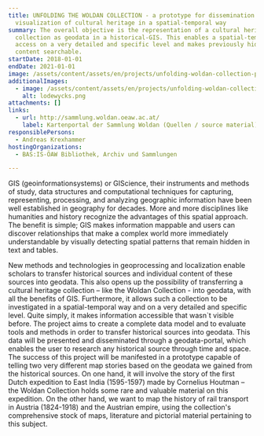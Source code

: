 ```yaml
---
title: UNFOLDING THE WOLDAN COLLECTION - a prototype for dissemination and
  visualization of cultural heritage in a spatial-temporal way
summary: The overall objective is the representation of a cultural heritage
  collection as geodata in a historical-GIS. This enables a spatial-temporal
  access on a very detailed and specific level and makes previously hidden
  content searchable.
startDate: 2018-01-01
endDate: 2021-01-01
image: /assets/content/assets/en/projects/unfolding-woldan-collection-prototype-dissemination-and-visualization-cultural-heritage-spatial/uwc_image.png
additionalImages:
  - image: /assets/content/assets/en/projects/unfolding-woldan-collection-prototype-dissemination-and-visualization-cultural-heritage-spatial/additionalImages/lodewycks.png
    alt: lodewycks.png
attachments: []
links:
  - url: http://sammlung.woldan.oeaw.ac.at/
    label: Kartenportal der Sammlung Woldan (Quellen / source material)
responsiblePersons:
  - Andreas Krexhammer
hostingOrganizations:
  - BAS:IS-ÖAW Bibliothek, Archiv und Sammlungen

---
```

GIS (geoinformationsystems) or GIScience, their instruments and methods of study, data structures and computational techniques for capturing, representing, processing, and analyzing geographic information have been well established in geography for decades. More and more disciplines like humanities and history recognize the advantages of this spatial approach. The benefit is simple; GIS makes information mappable and users can discover relationships that make a complex world more immediately understandable by visually detecting spatial patterns that remain hidden in text and tables.

New methods and technologies in geoprocessing and localization enable scholars to transfer historical sources and individual content of these sources into geodata. This also opens up the possibility of transferring a cultural heritage collection – like the Woldan Collection - into geodata, with all the benefits of GIS. Furthermore, it allows such a collection to be investigated in a spatial-temporal way and on a very detailed and specific level. Quite simply, it makes information accessible that wasn\`t visible before. The project aims to create a complete data model and to evaluate tools and methods in order to transfer historical sources into geodata. This data will be presented and disseminated through a geodata-portal, which enables the user to research any historical source through time and space. The success of this project will be manifested in a prototype capable of telling two very different map stories based on the geodata we gained from the historical sources. On one hand, it will involve the story of the first Dutch expedition to East India (1595-1597) made by Cornelius Houtman – the  Woldan Collection holds some rare and valuable material on this expedition. On the other hand, we want to map the history of rail transport in Austria (1824-1918) and the Austrian empire, using the collection's comprehensive stock of maps, literature and pictorial material pertaining to this subject.

